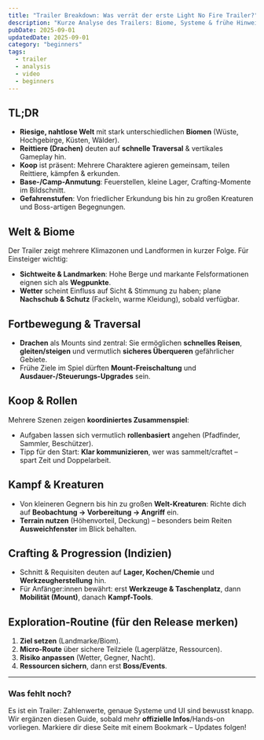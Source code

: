```yaml
---
title: "Trailer Breakdown: Was verrät der erste Light No Fire Trailer?"
description: "Kurze Analyse des Trailers: Biome, Systeme & frühe Hinweise – mit eingebettetem Video."
pubDate: 2025-09-01
updatedDate: 2025-09-01
category: "beginners"
tags:
  - trailer
  - analysis
  - video
  - beginners
---
```



<EmbedYouTube url="https://www.youtube.com/watch?v=jKQem4Z6ioQ" title="Light No Fire — Official Trailer" />

## TL;DR

- **Riesige, nahtlose Welt** mit stark unterschiedlichen **Biomen** (Wüste, Hochgebirge, Küsten, Wälder).
- **Reittiere (Drachen)** deuten auf **schnelle Traversal** & vertikales Gameplay hin.
- **Koop** ist präsent: Mehrere Charaktere agieren gemeinsam, teilen Reittiere, kämpfen & erkunden.
- **Base-/Camp-Anmutung**: Feuerstellen, kleine Lager, Crafting-Momente im Bildschnitt.
- **Gefahrenstufen**: Von friedlicher Erkundung bis hin zu großen Kreaturen und Boss-artigen Begegnungen.

## Welt & Biome

Der Trailer zeigt mehrere Klimazonen und Landformen in kurzer Folge. Für Einsteiger wichtig:
- **Sichtweite & Landmarken**: Hohe Berge und markante Felsformationen eignen sich als **Wegpunkte**.
- **Wetter** scheint Einfluss auf Sicht & Stimmung zu haben; plane **Nachschub & Schutz** (Fackeln, warme Kleidung), sobald verfügbar.

## Fortbewegung & Traversal

- **Drachen** als Mounts sind zentral: Sie ermöglichen **schnelles Reisen**, **gleiten/steigen** und vermutlich **sicheres Überqueren** gefährlicher Gebiete.
- Frühe Ziele im Spiel dürften **Mount-Freischaltung** und **Ausdauer-/Steuerungs-Upgrades** sein.

## Koop & Rollen

Mehrere Szenen zeigen **koordiniertes Zusammenspiel**:
- Aufgaben lassen sich vermutlich **rollenbasiert** angehen (Pfadfinder, Sammler, Beschützer).
- Tipp für den Start: **Klar kommunizieren**, wer was sammelt/craftet – spart Zeit und Doppelarbeit.

## Kampf & Kreaturen

- Von kleineren Gegnern bis hin zu großen **Welt-Kreaturen**: Richte dich auf **Beobachtung → Vorbereitung → Angriff** ein.
- **Terrain nutzen** (Höhenvorteil, Deckung) – besonders beim Reiten **Ausweichfenster** im Blick behalten.

## Crafting & Progression (Indizien)

- Schnitt & Requisiten deuten auf **Lager, Kochen/Chemie** und **Werkzeugherstellung** hin.
- Für Anfänger:innen bewährt: erst **Werkzeuge & Taschenplatz**, dann **Mobilität (Mount)**, danach **Kampf-Tools**.

## Exploration-Routine (für den Release merken)

1. **Ziel setzen** (Landmarke/Biom).
2. **Micro-Route** über sichere Teilziele (Lagerplätze, Ressourcen).
3. **Risiko anpassen** (Wetter, Gegner, Nacht).
4. **Ressourcen sichern**, dann erst **Boss/Events**.

---

### Was fehlt noch?

Es ist ein Trailer: Zahlenwerte, genaue Systeme und UI sind bewusst knapp. Wir ergänzen diesen Guide, sobald mehr **offizielle Infos**/Hands-on vorliegen. Markiere dir diese Seite mit einem Bookmark – Updates folgen!
